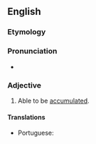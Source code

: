 ==English==

===Etymology===
{{suffix|en|accumulate|able}}

===Pronunciation===
* {{a|US}} {{IPA|en|/ə.ˈkjum.jə.lə.bəl/}}

===Adjective===
{{en-adj}}

# Able to be [[accumulate]]d.

====Translations====
{{trans-top|able to be accumulated}}
* Portuguese: {{t|pt|acumulável}}
{{trans-mid}}
{{trans-bottom}}